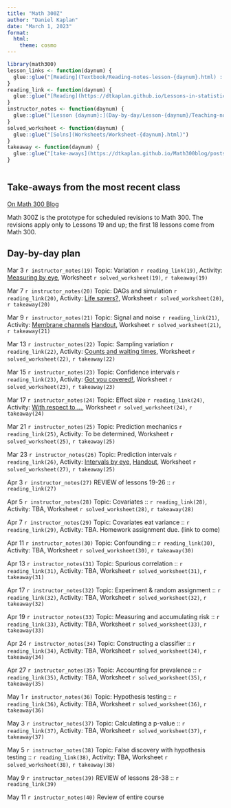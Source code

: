```yaml
---
title: "Math 300Z"
author: "Daniel Kaplan"
date: "March 1, 2023"
format:
  html:
    theme: cosmo
---
```


```r
library(math300)
lesson_links <- function(daynum) {
  glue::glue("[Reading](Textbook/Reading-notes-lesson-{daynum}.html) :  [Student notes](Student-notes/Student-notes-lesson-{daynum}.html)")
}
reading_link <- function(daynum) {
  glue::glue("[Reading](https://dtkaplan.github.io/Lessons-in-statistical-thinking/Lesson-{daynum}.html)")
}
instructor_notes <- function(daynum) {
  glue::glue("[Lesson {daynum}:](Day-by-day/Lesson-{daynum}/Teaching-notes-{daynum}.html)")
}
solved_worksheet <- function(daynum) {
  glue::glue("[Solns](Worksheets/Worksheet-{daynum}.html)")
}
takeaway <- function(daynum) {
  glue::glue("[take-aways](https://dtkaplan.github.io/Math300blog/posts/Takeaways-{daynum}/)")
}



```



::: {.callout-note}
## Take-aways from the most recent class

[On Math 300 Blog](https://dtkaplan.github.io/Math300blog)

:::



Math 300Z is the prototype for scheduled revisions to Math 300. The revisions apply only to Lessons 19 and up; the first 18 lessons come from Math 300.

## Day-by-day plan


Mar 3 `r instructor_notes(19)` Topic: Variation  `r reading_link(19)`, Activity: [Measuring by eye](Day-by-day/Lesson-19/Ruler-activity-handout.html), Worksheet `r solved_worksheet(19)`, `r takeaway(19)`

Mar 7 `r instructor_notes(20)` Topic: DAGs and simulation  `r reading_link(20)`, Activity: [Life savers?](Day-by-day/Lesson-20/Life-savers.html), Worksheet `r solved_worksheet(20)`, `r takeaway(20)` 

Mar 9 `r instructor_notes(21)` Topic: Signal and noise  `r reading_link(21)`, Activity: [Membrane channels](Day-by-day/Lesson-21/Patch-clamping.Rmd) [Handout](Day-by-day/Lesson-21/clamp-recording.pdf), Worksheet `r solved_worksheet(21)`, `r takeaway(21)` 

Mar 13 `r instructor_notes(22)` Topic: Sampling variation  `r reading_link(22)`, Activity: [Counts and waiting times](Day-by-day/Lesson-22/counts-and-waiting-times.html), Worksheet `r solved_worksheet(22)`, `r takeaway(22)` 

Mar 15 `r instructor_notes(23)` Topic: Confidence intervals  `r reading_link(23)`, Activity: [Got you covered!](Day-by-day/Lesson-23/got-you-covered.html), Worksheet `r solved_worksheet(23)`, `r takeaway(23)` 

Mar 17 `r instructor_notes(24)` Topic: Effect size  `r reading_link(24)`, Activity: [With respect to ...](Day-by-day/Lesson-24/with-respect-to.html), Worksheet `r solved_worksheet(24)`, `r takeaway(24)`

Mar 21 `r instructor_notes(25)` Topic: Prediction mechanics  `r reading_link(25)`, Activity:   To be determined, Worksheet `r solved_worksheet(25)`, `r takeaway(25)` 

Mar 23 `r instructor_notes(26)` Topic: Prediction intervals  `r reading_link(26)`, Activity: [Intervals by eye](Day-by-day/Lesson-26/Intervals-by-eye.html), [Handout](Day-by-day/Lesson-26/Intervals-by-eye.pdf), Worksheet `r solved_worksheet(27)`, `r takeaway(25)` 

Apr 3 `r instructor_notes(27)` REVIEW of lessons 19-26 :: `r reading_link(27)`

Apr 5 `r instructor_notes(28)` Topic: Covariates :: `r reading_link(28)`, Activity: TBA, Worksheet `r solved_worksheet(28)`, `r takeaway(28)`

Apr 7 `r instructor_notes(29)` Topic: Covariates eat variance :: `r reading_link(29)`, Activity: TBA. Homework assignment due. (link to come)

Apr 11 `r instructor_notes(30)` Topic: Confounding :: `r reading_link(30)`, Activity: TBA, Worksheet `r solved_worksheet(30)`, `r takeaway(30)`

Apr 13 `r instructor_notes(31)` Topic: Spurious correlation :: `r reading_link(31)`, Activity: TBA, Worksheet `r solved_worksheet(31)`, `r takeaway(31)` 

Apr 17 `r instructor_notes(32)` Topic: Experiment & random assignment :: `r reading_link(32)`, Activity: TBA, Worksheet `r solved_worksheet(32)`, `r takeaway(32)` 

Apr 19 `r instructor_notes(33)` Topic: Measuring and accumulating risk :: `r reading_link(33)`, Activity: TBA, Worksheet `r solved_worksheet(33)`, `r takeaway(33)`

Apr 24 `r instructor_notes(34)` Topic: Constructing a classifier :: `r reading_link(34)`, Activity: TBA, Worksheet `r solved_worksheet(34)`, `r takeaway(34)` 

Apr 27 `r instructor_notes(35)` Topic: Accounting for prevalence :: `r reading_link(35)`, Activity: TBA, Worksheet `r solved_worksheet(35)`, `r takeaway(35)`

May 1 `r instructor_notes(36)` Topic: Hypothesis testing :: `r reading_link(36)`, Activity: TBA, Worksheet `r solved_worksheet(36)`, `r takeaway(36)` 

May 3 `r instructor_notes(37)` Topic: Calculating a p-value :: `r reading_link(37)`, Activity: TBA, Worksheet `r solved_worksheet(37)`, `r takeaway(37)` 

May 5 `r instructor_notes(38)` Topic: False discovery with hypothesis testing :: `r reading_link(38)`, Activity: TBA, Worksheet `r solved_worksheet(38)`, `r takeaway(38)` 

May 9 `r instructor_notes(39)` REVIEW of lessons 28-38 :: `r reading_link(39)`

May 11 `r instructor_notes(40)` Review of entire course




